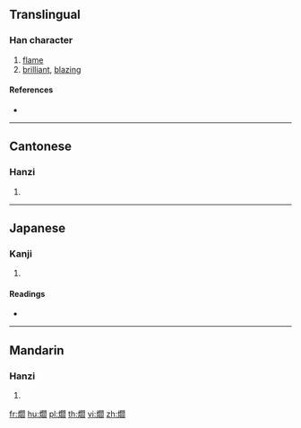 {{character info/new}}
==Translingual==

===Han character===
{{Han char|rn=86|rad=火|as=16|sn=20|four=97820|canj=FANX}}

# [[flame]]
# [[brilliant]], [[blazing]]

====References====
* {{Han ref|kx=0687.010|dkj=19574|dj=1099.230|hdz=32247.150|uh=7213|ud=29203|bh=F46A|bd=62570}}

----

==Cantonese==

===Hanzi===
{{yue-hanzi|jyut=|y=yim6}}

# {{defn|lang=yue|sort=火16}}

----

==Japanese==

===Kanji===
{{ja-kanji|grade=|rs=火16}}

# {{defn|lang=ja|sort=火16}}

====Readings====
* {{ja-readings|on=[[えん]] (en), [[せん]] (sen), [[ぜん]] (zen)|kun=[[ひかり]] (hikari)}}

----

==Mandarin==

===Hanzi===
{{cmn-hanzi|pin=[[yàn]] ([[yan4]])|wg=yen<sup>4</sup>}}

# {{defn|lang=cmn|sort=火16}}

[[fr:爓]]
[[hu:爓]]
[[pl:爓]]
[[th:爓]]
[[vi:爓]]
[[zh:爓]]